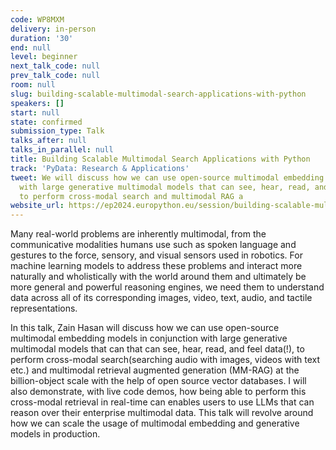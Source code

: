```yaml
---
code: WP8MXM
delivery: in-person
duration: '30'
end: null
level: beginner
next_talk_code: null
prev_talk_code: null
room: null
slug: building-scalable-multimodal-search-applications-with-python
speakers: []
start: null
state: confirmed
submission_type: Talk
talks_after: null
talks_in_parallel: null
title: Building Scalable Multimodal Search Applications with Python
track: 'PyData: Research & Applications'
tweet: We will discuss how we can use open-source multimodal embedding models in conjunction
  with large generative multimodal models that can see, hear, read, and feel data(!),
  to perform cross-modal search and multimodal RAG a
website_url: https://ep2024.europython.eu/session/building-scalable-multimodal-search-applications-with-python
---
```


Many real-world problems are inherently multimodal, from the communicative modalities humans use such as spoken language and gestures to the force, sensory, and visual sensors used in robotics. For machine learning models to address these problems and interact more naturally and wholistically with the world around them and ultimately be more general and powerful reasoning engines, we need them to understand data across all of its corresponding images, video, text, audio, and tactile representations.

In this talk, Zain Hasan will discuss how we can use open-source multimodal embedding models in conjunction with large generative multimodal models that can that can see, hear, read, and feel data(!), to perform cross-modal search(searching audio with images, videos with text etc.) and multimodal retrieval augmented generation (MM-RAG) at the billion-object scale with the help of open source vector databases. I will also demonstrate, with live code demos, how being able to perform this cross-modal retrieval in real-time can enables users to use LLMs that can reason over their enterprise multimodal data. This talk will revolve around how we can scale the usage of multimodal embedding and generative models in production.
